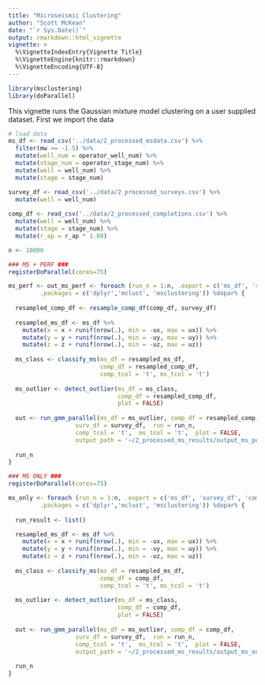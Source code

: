 ```yaml
---
title: "Microseismic Clustering"
author: "Scott McKean"
date: "`r Sys.Date()`"
output: rmarkdown::html_vignette
vignette: >
  %\VignetteIndexEntry{Vignette Title}
  %\VignetteEngine{knitr::rmarkdown}
  %\VignetteEncoding{UTF-8}
---
```


```r
library(msclustering)
library(doParallel)
```

This vignette runs the Gaussian mixture model clustering on a user supplied 
dataset. First we import the data

```r
# load data
ms_df <- read_csv('../data/2_processed_msdata.csv') %>%
  filter(mw >= -1.5) %>%
  mutate(well_num = operator_well_num) %>%
  mutate(stage_num = operator_stage_num) %>%
  mutate(well = well_num) %>%
  mutate(stage = stage_num)

survey_df <- read_csv('../data/2_processed_surveys.csv') %>% 
  mutate(well = well_num)
  
comp_df <- read_csv('../data/2_processed_completions.csv') %>%
  mutate(well = well_num) %>%
  mutate(stage = stage_num) %>%
  mutate(r_ap = r_ap * 1.88)

n <- 10000

### MS + PERF ###
registerDoParallel(cores=75)

ms_perf <- out_ms_perf <- foreach (run_n = 1:n, .export = c('ms_df', 'survey_df', 'comp_df'),
         .packages = c('dplyr','mclust', 'msclustering')) %dopar% {
  
  resampled_comp_df <- resample_comp_df(comp_df, survey_df)
  
  resampled_ms_df <- ms_df %>% 
    mutate(x = x + runif(nrow(.), min = -ux, max = ux)) %>%
    mutate(y = y + runif(nrow(.), min = -uy, max = uy)) %>%
    mutate(z = z + runif(nrow(.), min = -uz, max = uz))
  
  ms_class <- classify_ms(ms_df = resampled_ms_df, 
                          comp_df = resampled_comp_df,
                          comp_tcol = 't', ms_tcol = 't')
  
  ms_outlier <- detect_outlier(ms_df = ms_class, 
                               comp_df = resampled_comp_df, 
                               plot = FALSE)
  
  out <- run_gmm_parallel(ms_df = ms_outlier, comp_df = resampled_comp_df, 
                   surv_df = survey_df,  run = run_n, 
                   comp_tcol = 't',  ms_tcol = 't',  plot = FALSE,
                   output_path = '~/2_processed_ms_results/output_ms_perf/')
  
  run_n
}

### MS ONLY ###
registerDoParallel(cores=75)

ms_only <- foreach (run_n = 1:n, .export = c('ms_df', 'survey_df', 'comp_df'),
         .packages = c('dplyr','mclust', 'msclustering')) %dopar% {
  
  run_result <- list()

  resampled_ms_df <- ms_df %>% 
    mutate(x = x + runif(nrow(.), min = -ux, max = ux)) %>%
    mutate(y = y + runif(nrow(.), min = -uy, max = uy)) %>%
    mutate(z = z + runif(nrow(.), min = -uz, max = uz))
  
  ms_class <- classify_ms(ms_df = resampled_ms_df, 
                          comp_df = comp_df,
                          comp_tcol = 't', ms_tcol = 't')
  
  ms_outlier <- detect_outlier(ms_df = ms_class, 
                               comp_df = comp_df, 
                               plot = FALSE)
  
  out <- run_gmm_parallel(ms_df = ms_outlier, comp_df = comp_df, 
                   surv_df = survey_df,  run = run_n, 
                   comp_tcol = 't',  ms_tcol = 't',  plot = FALSE,
                   output_path = '~/2_processed_ms_results/output_ms_only/')
  
  run_n
}
```